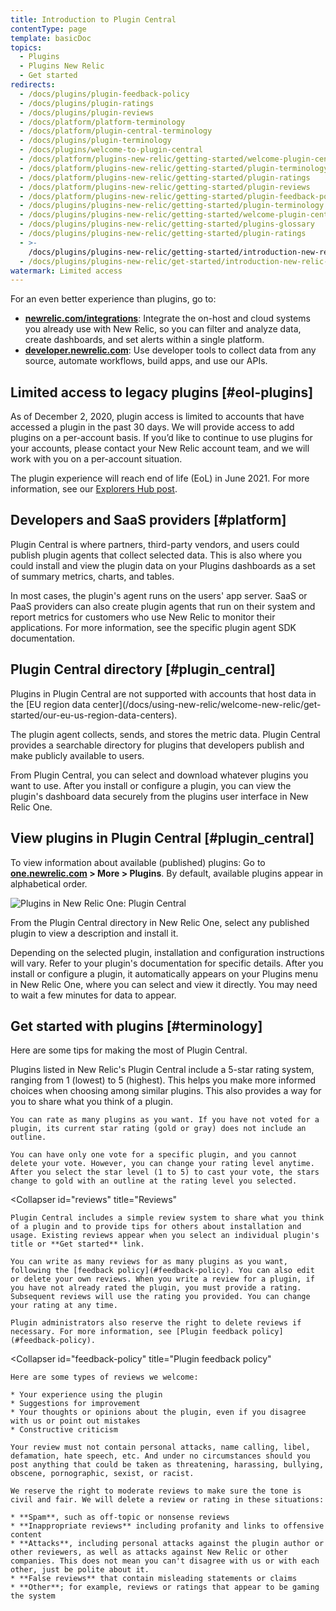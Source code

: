 ```yaml
---
title: Introduction to Plugin Central
contentType: page
template: basicDoc
topics:
  - Plugins
  - Plugins New Relic
  - Get started
redirects:
  - /docs/plugins/plugin-feedback-policy
  - /docs/plugins/plugin-ratings
  - /docs/plugins/plugin-reviews
  - /docs/platform/platform-terminology
  - /docs/platform/plugin-central-terminology
  - /docs/plugins/plugin-terminology
  - /docs/plugins/welcome-to-plugin-central
  - /docs/platform/plugins-new-relic/getting-started/welcome-plugin-central
  - /docs/platform/plugins-new-relic/getting-started/plugin-terminology
  - /docs/platform/plugins-new-relic/getting-started/plugin-ratings
  - /docs/platform/plugins-new-relic/getting-started/plugin-reviews
  - /docs/platform/plugins-new-relic/getting-started/plugin-feedback-policy
  - /docs/plugins/plugins-new-relic/getting-started/plugin-terminology
  - /docs/plugins/plugins-new-relic/getting-started/welcome-plugin-central
  - /docs/plugins/plugins-new-relic/getting-started/plugins-glossary
  - /docs/plugins/plugins-new-relic/getting-started/plugin-ratings
  - >-
    /docs/plugins/plugins-new-relic/getting-started/introduction-new-relic-plugins
  - /docs/plugins/plugins-new-relic/get-started/introduction-new-relic-plugins
watermark: Limited access
---
```


<Callout variant="important">
  For an even better experience than plugins, go to:

  * **[newrelic.com/integrations](https://newrelic.com/integrations)**: Integrate the on-host and cloud systems you already use with New Relic, so you can filter and analyze data, create dashboards, and set alerts within a single platform.
  * **[developer.newrelic.com](https://developer.newrelic.com)**: Use developer tools to collect data from any source, automate workflows, build apps, and use our APIs.
</Callout>

## Limited access to legacy plugins [#eol-plugins]

As of December 2, 2020, plugin access is limited to accounts that have accessed a plugin in the past 30 days. We will provide access to add plugins on a per-account basis. If you’d like to continue to use plugins for your accounts, please contact your New Relic account team, and we will work with you on a per-account situation.

The plugin experience will reach end of life (EoL) in June 2021. For more information, see our [Explorers Hub post](https://discuss.newrelic.com/t/first-notice-limiting-access-to-new-relic-plugins/121832).

## Developers and SaaS providers [#platform]

Plugin Central is where partners, third-party vendors, and users could publish plugin agents that collect selected data. This is also where you could install and view the plugin data on your Plugins dashboards as a set of summary metrics, charts, and tables.

In most cases, the plugin's agent runs on the users' app server. SaaS or PaaS providers can also create plugin agents that run on their system and report metrics for customers who use New Relic to monitor their applications. For more information, see the specific plugin agent SDK documentation.

## Plugin Central directory [#plugin_central]

<Callout variant="important">
  Plugins in Plugin Central are not supported with accounts that host data in the [EU region data center](/docs/using-new-relic/welcome-new-relic/get-started/our-eu-us-region-data-centers).
</Callout>

The plugin agent collects, sends, and stores the metric data. Plugin Central provides a searchable directory for plugins that developers publish and make publicly available to users.

From Plugin Central, you can select and download whatever plugins you want to use. After you install or configure a plugin, you can view the plugin's dashboard data securely from the plugins user interface in New Relic One.

## View plugins in Plugin Central [#plugin_central]

To view information about available (published) plugins: Go to **[one.newrelic.com](https://one.newrelic.com) > More > Plugins**. By default, available plugins appear in alphabetical order.

![Plugins in New Relic One: Plugin Central](./images/plugins-landing-page-prototype071720.png "Plugins in New Relic One: Plugin Central")

From the Plugin Central directory in New Relic One, select any published plugin to view a description and install it.

Depending on the selected plugin, installation and configuration instructions will vary. Refer to your plugin's documentation for specific details. After you install or configure a plugin, it automatically appears on your Plugins menu in New Relic One, where you can select and view it directly. You may need to wait a few minutes for data to appear.

## Get started with plugins [#terminology]

Here are some tips for making the most of Plugin Central.

<CollapserGroup>
  <Collapser
    id="ratings"
    title="Ratings"
  >
    Plugins listed in New Relic's Plugin Central include a 5-star rating system, ranging from 1 (lowest) to 5 (highest). This helps you make more informed choices when choosing among similar plugins. This also provides a way for you to share what you think of a plugin.

    You can rate as many plugins as you want. If you have not voted for a plugin, its current star rating (gold or gray) does not include an outline.

    You can have only one vote for a specific plugin, and you cannot delete your vote. However, you can change your rating level anytime. After you select the star level (1 to 5) to cast your vote, the stars change to gold with an outline at the rating level you selected.
  </Collapser>

  <Collapser
    id="reviews"
    title="Reviews"
  >
    Plugin Central includes a simple review system to share what you think of a plugin and to provide tips for others about installation and usage. Existing reviews appear when you select an individual plugin's title or **Get started** link.

    You can write as many reviews for as many plugins as you want, following the [feedback policy](#feedback-policy). You can also edit or delete your own reviews. When you write a review for a plugin, if you have not already rated the plugin, you must provide a rating. Subsequent reviews will use the rating you provided. You can change your rating at any time.

    Plugin administrators also reserve the right to delete reviews if necessary. For more information, see [Plugin feedback policy](#feedback-policy).
  </Collapser>

  <Collapser
    id="feedback-policy"
    title="Plugin feedback policy"
  >
    Here are some types of reviews we welcome:

    * Your experience using the plugin
    * Suggestions for improvement
    * Your thoughts or opinions about the plugin, even if you disagree with us or point out mistakes
    * Constructive criticism

    Your review must not contain personal attacks, name calling, libel, defamation, hate speech, etc. And under no circumstances should you post anything that could be taken as threatening, harassing, bullying, obscene, pornographic, sexist, or racist.

    We reserve the right to moderate reviews to make sure the tone is civil and fair. We will delete a review or rating in these situations:

    * **Spam**, such as off-topic or nonsense reviews
    * **Inappropriate reviews** including profanity and links to offensive content
    * **Attacks**, including personal attacks against the plugin author or other reviewers, as well as attacks against New Relic or other companies. This does not mean you can't disagree with us or with each other, just be polite about it.
    * **False reviews** that contain misleading statements or claims
    * **Other**; for example, reviews or ratings that appear to be gaming the system
  </Collapser>
</CollapserGroup>
